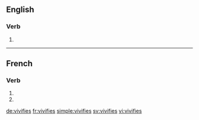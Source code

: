 {{also|vivifiés}}
==English==

===Verb===
{{head|en|verb form}}

# {{en-third-person singular of|vivify}}

----

==French==

===Verb===
{{fr-verb-form}}

# {{conjugation of|vivifier||2|s|pres|ind|lang=fr}}
# {{conjugation of|vivifier||2|s|pres|sub|lang=fr}}

[[de:vivifies]]
[[fr:vivifies]]
[[simple:vivifies]]
[[sv:vivifies]]
[[vi:vivifies]]